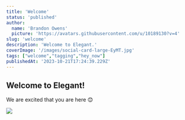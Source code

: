 ```yaml
---
title: 'Welcome'
status: 'published'
author:
  name: 'Brandon Owens'
  picture: 'https://avatars.githubusercontent.com/u/10189130?v=4'
slug: 'welcome'
description: 'Welcome to Elegant.'
coverImage: '/images/social-card-large-EyMT.jpg'
tags: ["welcome","tagging","hey_now"]
publishedAt: '2023-10-21T17:24:39.229Z'
---
```


## Welcome to Elegant!

We are excited that you are here 😊

![](/images/screenrecorderproject28--1--AwNz.png)
